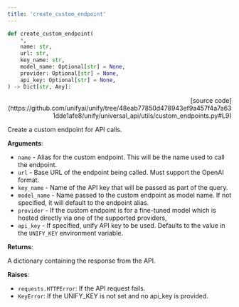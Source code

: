 ```yaml
---
title: 'create_custom_endpoint'
---
```


```python
def create_custom_endpoint(
    *,
    name: str,
    url: str,
    key_name: str,
    model_name: Optional[str] = None,
    provider: Optional[str] = None,
    api_key: Optional[str] = None,
) -> Dict[str, Any]:
```

<p align="right">[source code](https://github.com/unifyai/unify/tree/48eab77850d478943ef9a457f4a7a631dde1afe8/unify/universal_api/utils/custom_endpoints.py#L9)</p>

Create a custom endpoint for API calls.

**Arguments**:

- `name` - Alias for the custom endpoint. This will be the name used to call the endpoint.
- `url` - Base URL of the endpoint being called. Must support the OpenAI format.
- `key_name` - Name of the API key that will be passed as part of the query.
- `model_name` - Name passed to the custom endpoint as model name. If not specified, it will default to the endpoint alias.
- `provider` - If the custom endpoint is for a fine-tuned model which is hosted directly via one of the supported providers,
- `api_key` - If specified, unify API key to be used. Defaults to the value in the `UNIFY_KEY` environment variable.



**Returns**:

A dictionary containing the response from the API.



**Raises**:

- `requests.HTTPError`: If the API request fails.
- `KeyError`: If the UNIFY_KEY is not set and no api_key is provided.